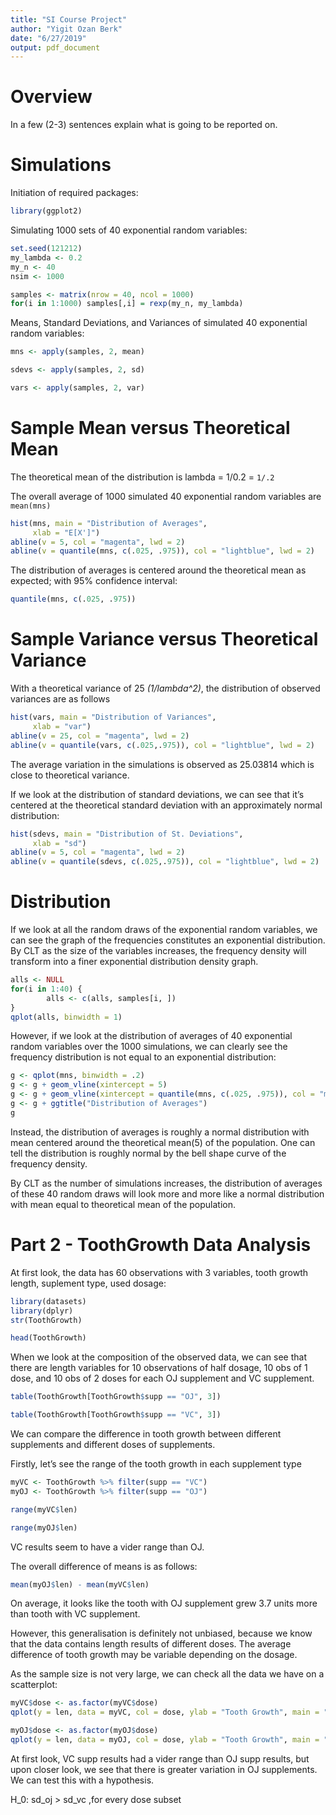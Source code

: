 ```yaml
---
title: "SI Course Project"
author: "Yigit Ozan Berk"
date: "6/27/2019"
output: pdf_document
---
```


# Overview
In a few (2-3) sentences explain what is going to be reported on.


# Simulations

Initiation of required packages:
```r
library(ggplot2)

```


Simulating 1000 sets of 40 exponential random variables:

```r
set.seed(121212)
my_lambda <- 0.2
my_n <- 40
nsim <- 1000

samples <- matrix(nrow = 40, ncol = 1000)
for(i in 1:1000) samples[,i] = rexp(my_n, my_lambda)
```

Means, Standard Deviations, and Variances of simulated 40 exponential random variables:

```r
mns <- apply(samples, 2, mean)

sdevs <- apply(samples, 2, sd)

vars <- apply(samples, 2, var)
```

# Sample Mean versus Theoretical Mean

The theoretical mean of the distribution is lambda = 1/0.2 = `1/.2`

The overall average of 1000 simulated 40 exponential random variables are `mean(mns)`


```r
hist(mns, main = "Distribution of Averages",
     xlab = "E[X']")
abline(v = 5, col = "magenta", lwd = 2)
abline(v = quantile(mns, c(.025, .975)), col = "lightblue", lwd = 2)
```

The distribution of averages is centered around the theoretical mean as expected; with 95% confidence interval:
```r
quantile(mns, c(.025, .975))
```

# Sample Variance versus Theoretical Variance

With a theoretical variance of 25 *(1/lambda^2)*, the distribution of observed variances are as follows

```r
hist(vars, main = "Distribution of Variances",
     xlab = "var")
abline(v = 25, col = "magenta", lwd = 2)
abline(v = quantile(vars, c(.025,.975)), col = "lightblue", lwd = 2)
```

The average variation in the simulations is observed as 25.03814 which is close to theoretical variance. 

If we look at the distribution of standard deviations, we can see that it's centered at the theoretical standard deviation with an approximately normal distribution:


```r
hist(sdevs, main = "Distribution of St. Deviations",
     xlab = "sd")
abline(v = 5, col = "magenta", lwd = 2)
abline(v = quantile(sdevs, c(.025,.975)), col = "lightblue", lwd = 2)
```


# Distribution

If we look at all the random draws of the exponential random variables, we can see the graph of the frequencies constitutes an exponential distribution. By CLT as the size of the variables increases, the frequency density will transform into a finer exponential distribution density graph.

```r
alls <- NULL
for(i in 1:40) {
        alls <- c(alls, samples[i, ])
}
qplot(alls, binwidth = 1)
```

However, if we look at the distribution of averages of 40 exponential random variables over the 1000 simulations, we can clearly see the frequency distribution is not equal to an exponential distribution:

```r
g <- qplot(mns, binwidth = .2)
g <- g + geom_vline(xintercept = 5)
g <- g + geom_vline(xintercept = quantile(mns, c(.025, .975)), col = "magenta")
g <- g + ggtitle("Distribution of Averages")
g

```

Instead, the distribution of averages is roughly a normal distribution with mean centered around the theoretical mean(5) of the population. One can tell the distribution is roughly normal by the bell shape curve of the frequency density.

By CLT as the number of simulations increases, the distribution of averages of these 40 random draws will look more and more like a normal distribution with mean equal to theoretical mean of the population. 




# Part 2 - ToothGrowth Data Analysis


At first look, the data has 60 observations with 3 variables, tooth growth length, suplement type, used dosage:

```r
library(datasets)
library(dplyr)
str(ToothGrowth)

```

```r
head(ToothGrowth)
```

When we look at the composition of the observed data, we can see that there are length variables for 10 observations of half dosage, 10 obs of 1 dose, and 10 obs of 2 doses for each OJ supplement and VC supplement.

```r
table(ToothGrowth[ToothGrowth$supp == "OJ", 3])
```

```r
table(ToothGrowth[ToothGrowth$supp == "VC", 3])
```

We can compare the difference in tooth growth between different supplements and different doses of supplements.

Firstly, let's see the range of the tooth growth in each supplement type 

```r
myVC <- ToothGrowth %>% filter(supp == "VC")
myOJ <- ToothGrowth %>% filter(supp == "OJ")

range(myVC$len)

```

```r
range(myOJ$len)
```

VC results seem to have a vider range than OJ.

The overall difference of means is as follows:

```r
mean(myOJ$len) - mean(myVC$len)
```

On average, it looks like the tooth with OJ supplement grew 3.7 units more than tooth with VC supplement.

However, this generalisation is definitely not unbiased, because we know that the data contains length results of different doses. The average difference of tooth growth may be variable depending on the dosage. 

As the sample size is not very large, we can check all the data we have on a scatterplot:

```r
myVC$dose <- as.factor(myVC$dose)
qplot(y = len, data = myVC, col = dose, ylab = "Tooth Growth", main = "VC Supp")
```

```r
myOJ$dose <- as.factor(myOJ$dose)
qplot(y = len, data = myOJ, col = dose, ylab = "Tooth Growth", main = "OJ Supp")
```

At first look, VC supp results had a vider range than OJ supp results, but upon closer look, we see that there is greater variation in OJ supplements. We can test this with a hypothesis. 

H_0:  sd_oj > sd_vc  ,for every dose subset






